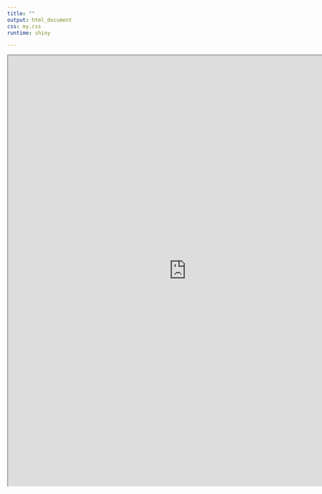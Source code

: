 ```yaml
---
title: ""
output: html_document
css: my.css
runtime: shiny

---
```


<iframe src="https://fazlur-rahman.shinyapps.io/NCA_PK_Parameter_estimation/" class="l-screen-inset shaded" height="1000px" width = "164%" ></iframe>